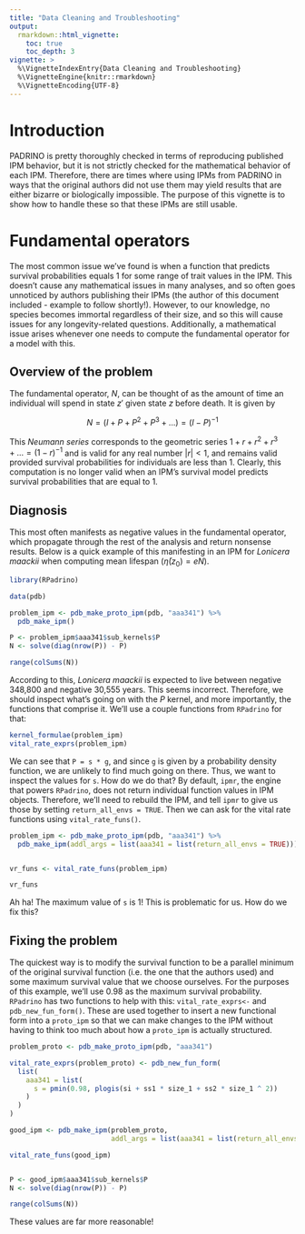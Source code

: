 ```yaml
---
title: "Data Cleaning and Troubleshooting"
output: 
  rmarkdown::html_vignette:
    toc: true
    toc_depth: 3
vignette: >
  %\VignetteIndexEntry{Data Cleaning and Troubleshooting}
  %\VignetteEngine{knitr::rmarkdown}
  %\VignetteEncoding{UTF-8}
---
```


# Introduction

PADRINO is pretty thoroughly checked in terms of reproducing published IPM behavior, but it is not strictly checked for the mathematical behavior of each IPM. Therefore, there are times where using IPMs from PADRINO in ways that the original authors did not use them may yield results that are either bizarre or biologically impossible. The purpose of this vignette is to show how to handle these so that these IPMs are still usable.

# Fundamental operators

The most common issue we've found is when a function that predicts survival probabilities equals 1 for some range of trait values in the IPM. This doesn't cause any mathematical issues in many analyses, and so often goes unnoticed by authors publishing their IPMs (the author of this document included - example to follow shortly!). However, to our knowledge, no species becomes immortal regardless of their size, and so this will cause issues for any longevity-related questions. Additionally, a mathematical issue arises whenever one needs to compute the fundamental operator for a model with this. 

## Overview of the problem

The fundamental operator, $N$, can be thought of as the amount of time an individual will spend in state $z'$ given state $z$  before death. It is given by

$$
N = (I + P + P^2 + P^3 + ...) = (I - P)^{-1}
$$

This _Neumann series_ corresponds to the geometric series $1 + r + r^2 + r^3 + ... = (1-r)^{-1}$ and is valid for any real number $|r| < 1$, and remains valid provided survival probabilities for individuals are less than 1. Clearly, this computation is no longer valid when an IPM's survival model predicts survival probabilities that are equal to 1. 

## Diagnosis

This most often manifests as negative values in the fundamental operator, which propagate through the rest of the analysis and return nonsense results. Below is a quick example of this manifesting in an IPM for *Lonicera maackii* when computing mean lifespan ($\bar\eta(z_0) = eN$).



```r
library(RPadrino)

data(pdb)

problem_ipm <- pdb_make_proto_ipm(pdb, "aaa341") %>%
  pdb_make_ipm()

P <- problem_ipm$aaa341$sub_kernels$P
N <- solve(diag(nrow(P)) - P)

range(colSums(N))


```

According to this, *Lonicera maackii* is expected to live between negative 348,800 and negative 30,555 years. This seems incorrect. Therefore, we should inspect what's going on with the $P$ kernel, and more importantly, the functions that comprise it. We'll use a couple functions from `RPadrino` for that:

```r

kernel_formulae(problem_ipm)
vital_rate_exprs(problem_ipm)


```

We can see that `P = s * g`, and since `g` is given by a probability density function, we are unlikely to find much going on there. Thus, we want to inspect the values for `s`. How do we do that? By default, `ipmr`, the engine that powers `RPadrino`, does not return individual function values in IPM objects. Therefore, we'll need to rebuild the IPM, and tell `ipmr` to give us those by setting `return_all_envs = TRUE`. Then we can ask for the vital rate functions using `vital_rate_funs()`.

```r

problem_ipm <- pdb_make_proto_ipm(pdb, "aaa341") %>%
  pdb_make_ipm(addl_args = list(aaa341 = list(return_all_envs = TRUE)))


vr_funs <- vital_rate_funs(problem_ipm)

vr_funs
```

Ah ha! The maximum value of `s` is 1! This is problematic for us. How do we fix this? 

## Fixing the problem

The quickest way is to modify the survival function to be a parallel minimum of the original survival function (i.e. the one that the authors used) and some maximum survival value that we choose ourselves. For the purposes of this example, we'll use 0.98 as the maximum survival probability. `RPadrino` has two functions to help with this: `vital_rate_exprs<-` and `pdb_new_fun_form()`. These are used together to insert a new functional form into a `proto_ipm` so that we can make changes to the IPM without having to think too much about how a `proto_ipm` is actually structured. 

```r

problem_proto <- pdb_make_proto_ipm(pdb, "aaa341")

vital_rate_exprs(problem_proto) <- pdb_new_fun_form(
  list(
    aaa341 = list(
      s = pmin(0.98, plogis(si + ss1 * size_1 + ss2 * size_1 ^ 2))
    )
  )
)

good_ipm <- pdb_make_ipm(problem_proto,
                         addl_args = list(aaa341 = list(return_all_envs = TRUE)))

vital_rate_funs(good_ipm)


P <- good_ipm$aaa341$sub_kernels$P
N <- solve(diag(nrow(P)) - P)

range(colSums(N))

```

These values are far more reasonable!

